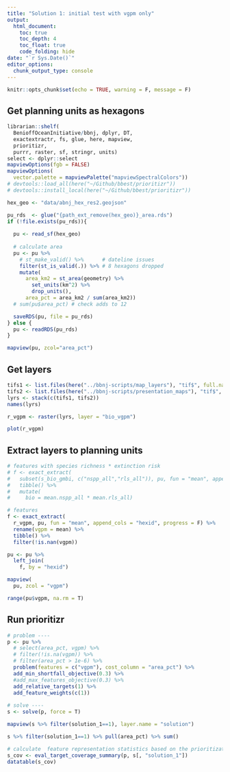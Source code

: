 ```yaml
---
title: "Solution 1: initial test with vgpm only"
output:
  html_document:
    toc: true
    toc_depth: 4
    toc_float: true
    code_folding: hide
date: "`r Sys.Date()`"
editor_options: 
  chunk_output_type: console
---
```


```r
knitr::opts_chunk$set(echo = TRUE, warning = F, message = F)
```



## Get planning units as hexagons

```r
librarian::shelf(
  BenioffOceanInitiative/bbnj, dplyr, DT,
  exactextractr, fs, glue, here, mapview, 
  prioritizr,
  purrr, raster, sf, stringr, units)
select <- dplyr::select
mapviewOptions(fgb = FALSE)
mapviewOptions(
  vector.palette = mapviewPalette("mapviewSpectralColors"))
# devtools::load_all(here("~/Github/bbest/prioritizr"))
# devtools::install_local(here("~/Github/bbest/prioritizr"))

hex_geo <- "data/abnj_hex_res2.geojson"

pu_rds  <- glue("{path_ext_remove(hex_geo)}_area.rds")
if (!file.exists(pu_rds)){
  
  pu <- read_sf(hex_geo)
  
  # calculate area
  pu <- pu %>%
    # st_make_valid() %>%      # dateline issues
    filter(st_is_valid(.)) %>% # 8 hexagons dropped 
    mutate(
      area_km2 = st_area(geometry) %>% 
        set_units(km^2) %>% 
        drop_units(),
      area_pct = area_km2 / sum(area_km2))
  # sum(pu$area_pct) # check adds to 12

  saveRDS(pu, file = pu_rds)
} else {
  pu <- readRDS(pu_rds)
}

mapview(pu, zcol="area_pct")
```

## Get layers

```r
tifs1 <- list.files(here("../bbnj-scripts/map_layers"), "tif$", full.names = T)
tifs2 <- list.files(here("../bbnj-scripts/presentation_maps"), "tif$", full.names = T)[-1] # drop redundant bio_vgpm.tif
lyrs <- stack(c(tifs1, tifs2))
names(lyrs)

r_vgpm <- raster(lyrs, layer = "bio_vgpm")

plot(r_vgpm)
```

## Extract layers to planning units

```r
# features with species richness * extinction risk
# f <- exact_extract(
#   subset(s_bio_gmbi, c("nspp_all","rls_all")), pu, fun = "mean", append_cols = "hexid") %>% 
#   tibble() %>% 
#   mutate(
#     bio = mean.nspp_all * mean.rls_all)

# features
f <- exact_extract(
  r_vgpm, pu, fun = "mean", append_cols = "hexid", progress = F) %>% 
  rename(vgpm = mean) %>% 
  tibble() %>% 
  filter(!is.nan(vgpm))

pu <- pu %>% 
  left_join(
    f, by = "hexid")

mapview(
  pu, zcol = "vgpm")

range(pu$vgpm, na.rm = T)
```

## Run prioritizr

```r
# problem ----
p <- pu %>% 
  # select(area_pct, vgpm) %>% 
  # filter(!is.na(vgpm)) %>% 
  # filter(area_pct > 1e-6) %>% 
  problem(features = c("vgpm"), cost_column = "area_pct") %>%
  add_min_shortfall_objective(0.3) %>% 
  #add_max_features_objective(0.3) %>% 
  add_relative_targets(1) %>% 
  add_feature_weights(c(1))
  
# solve ----
s <- solve(p, force = T)

mapview(s %>% filter(solution_1==1), layer.name = "solution")

s %>% filter(solution_1==1) %>% pull(area_pct) %>% sum()

# calculate  feature representation statistics based on the prioritization
s_cov <- eval_target_coverage_summary(p, s[, "solution_1"])
datatable(s_cov)
```



